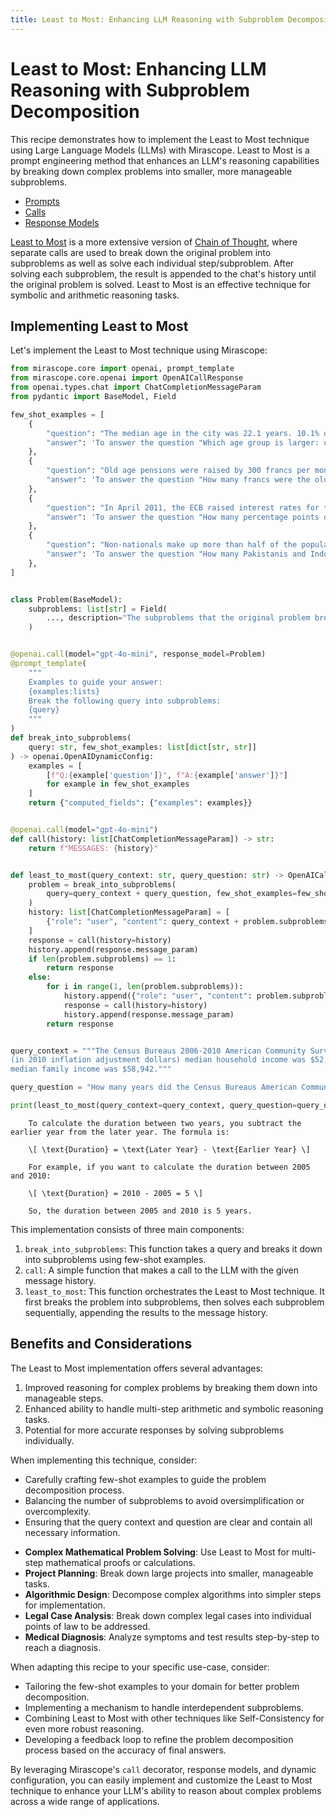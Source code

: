 ```yaml
---
title: Least to Most: Enhancing LLM Reasoning with Subproblem Decomposition
---
```


# Least to Most: Enhancing LLM Reasoning with Subproblem Decomposition

This recipe demonstrates how to implement the Least to Most technique using Large Language Models (LLMs) with Mirascope. Least to Most is a prompt engineering method that enhances an LLM's reasoning capabilities by breaking down complex problems into smaller, more manageable subproblems.

<Info title="Mirascope Concepts Used" collapsible={true} defaultCollapsed={true}>
<ul>
<li><a href="/docs/mirascope/learn/prompts/">Prompts</a></li>
<li><a href="/docs/mirascope/learn/calls/">Calls</a></li>
<li><a href="/docs/mirascope/learn/response_models/">Response Models</a></li>
</ul>
</Info>

<Note title="Background">
<p>
<a href="https://arxiv.org/pdf/2205.10625">Least to Most</a> is a more extensive version of <a href="https://arxiv.org/abs/2201.11903">Chain of Thought</a>, where separate calls are used to break down the original problem into subproblems as well as solve each individual step/subproblem. After solving each subproblem, the result is appended to the chat's history until the original problem is solved. Least to Most is an effective technique for symbolic and arithmetic reasoning tasks.
</p>
</Note>

## Implementing Least to Most

Let's implement the Least to Most technique using Mirascope:



```python
from mirascope.core import openai, prompt_template
from mirascope.core.openai import OpenAICallResponse
from openai.types.chat import ChatCompletionMessageParam
from pydantic import BaseModel, Field

few_shot_examples = [
    {
        "question": "The median age in the city was 22.1 years. 10.1% of residents were under the age of 18; 56.2% were between the ages of 18 and 24; 16.1% were from 25 to 44; 10.5% were from 45 to 64; and 7% were 65 years of age or older. Which age group is larger: under the age of 18 or 18 and 24?",
        "answer": 'To answer the question "Which age group is larger: under the age of 18 or 18 and 24?", we need to know: "How many percent were under the age of 18?", "How many percent were between the ages of 18 and 24?".',
    },
    {
        "question": "Old age pensions were raised by 300 francs per month to 1,700 francs for a single person and to 3,700 francs for a couple, while health insurance benefits were made more widely available to unemployed persons and part-time employees. How many francs were the old age pensions for a single person before they were raised?",
        "answer": 'To answer the question "How many francs were the old age pensions for a single person before they were raised?", we need to know: "How many francs were the old age pensions for a single person?", "How many francs were old age pensions raised for a single person?".',
    },
    {
        "question": "In April 2011, the ECB raised interest rates for the first time since 2008 from 1% to 1.25%, with a further increase to 1.50% in July 2011. However, in 2012-2013 the ECB lowered interest rates to encourage economic growth, reaching the historically low 0.25% in November 2013. Soon after the rates were cut to 0.15%, then on 4 September 2014 the central bank reduced the rates from 0.15% to 0.05%, the lowest rates on record. How many percentage points did interest rates drop between April 2011 and September 2014?",
        "answer": 'To answer the question "How many percentage points did interest rates drop between April 2011 and September 2014?", we need to know: "What was the interest rate in April 2011?", "What was the interest rate in September 2014?".',
    },
    {
        "question": "Non-nationals make up more than half of the population of Bahrain. According to government statistics dated between 2005-2009 roughly 290,000 Indians, 125,000 Bangladeshis, 45,000 Pakistanis, 45,000 Filipinos, and 8,000 Indonesians. How many Pakistanis and Indonesians are in Bahrain?",
        "answer": 'To answer the question "How many Pakistanis and Indonesians are in Bahrain?", we need to know: "How many Pakistanis are in Bahrain?", "How many Indonesians are in Bahrain?".',
    },
]


class Problem(BaseModel):
    subproblems: list[str] = Field(
        ..., description="The subproblems that the original problem breaks down into"
    )


@openai.call(model="gpt-4o-mini", response_model=Problem)
@prompt_template(
    """
    Examples to guide your answer:
    {examples:lists}
    Break the following query into subproblems:
    {query}
    """
)
def break_into_subproblems(
    query: str, few_shot_examples: list[dict[str, str]]
) -> openai.OpenAIDynamicConfig:
    examples = [
        [f"Q:{example['question']}", f"A:{example['answer']}"]
        for example in few_shot_examples
    ]
    return {"computed_fields": {"examples": examples}}


@openai.call(model="gpt-4o-mini")
def call(history: list[ChatCompletionMessageParam]) -> str:
    return f"MESSAGES: {history}"


def least_to_most(query_context: str, query_question: str) -> OpenAICallResponse:
    problem = break_into_subproblems(
        query=query_context + query_question, few_shot_examples=few_shot_examples
    )
    history: list[ChatCompletionMessageParam] = [
        {"role": "user", "content": query_context + problem.subproblems[0]}
    ]
    response = call(history=history)
    history.append(response.message_param)
    if len(problem.subproblems) == 1:
        return response
    else:
        for i in range(1, len(problem.subproblems)):
            history.append({"role": "user", "content": problem.subproblems[i]})
            response = call(history=history)
            history.append(response.message_param)
        return response


query_context = """The Census Bureaus 2006-2010 American Community Survey showed that \
(in 2010 inflation adjustment dollars) median household income was $52,056 and the \
median family income was $58,942."""

query_question = "How many years did the Census Bureaus American Community Survey last?"

print(least_to_most(query_context=query_context, query_question=query_question))
```

```
    To calculate the duration between two years, you subtract the earlier year from the later year. The formula is:
    
    \[ \text{Duration} = \text{Later Year} - \text{Earlier Year} \]
    
    For example, if you want to calculate the duration between 2005 and 2010:
    
    \[ \text{Duration} = 2010 - 2005 = 5 \]
    
    So, the duration between 2005 and 2010 is 5 years.
```

This implementation consists of three main components:

1. `break_into_subproblems`: This function takes a query and breaks it down into subproblems using few-shot examples.
2. `call`: A simple function that makes a call to the LLM with the given message history.
3. `least_to_most`: This function orchestrates the Least to Most technique. It first breaks the problem into subproblems, then solves each subproblem sequentially, appending the results to the message history.

## Benefits and Considerations

The Least to Most implementation offers several advantages:

1. Improved reasoning for complex problems by breaking them down into manageable steps.
2. Enhanced ability to handle multi-step arithmetic and symbolic reasoning tasks.
3. Potential for more accurate responses by solving subproblems individually.

When implementing this technique, consider:

- Carefully crafting few-shot examples to guide the problem decomposition process.
- Balancing the number of subproblems to avoid oversimplification or overcomplexity.
- Ensuring that the query context and question are clear and contain all necessary information.

<Info title="Additional Real-World Applications">
<ul>
<li><b>Complex Mathematical Problem Solving</b>: Use Least to Most for multi-step mathematical proofs or calculations.</li>
<li><b>Project Planning</b>: Break down large projects into smaller, manageable tasks.</li>
<li><b>Algorithmic Design</b>: Decompose complex algorithms into simpler steps for implementation.</li>
<li><b>Legal Case Analysis</b>: Break down complex legal cases into individual points of law to be addressed.</li>
<li><b>Medical Diagnosis</b>: Analyze symptoms and test results step-by-step to reach a diagnosis.</li>
</ul>
</Info>

When adapting this recipe to your specific use-case, consider:

- Tailoring the few-shot examples to your domain for better problem decomposition.
- Implementing a mechanism to handle interdependent subproblems.
- Combining Least to Most with other techniques like Self-Consistency for even more robust reasoning.
- Developing a feedback loop to refine the problem decomposition process based on the accuracy of final answers.

By leveraging Mirascope's `call` decorator, response models, and dynamic configuration, you can easily implement and customize the Least to Most technique to enhance your LLM's ability to reason about complex problems across a wide range of applications.
